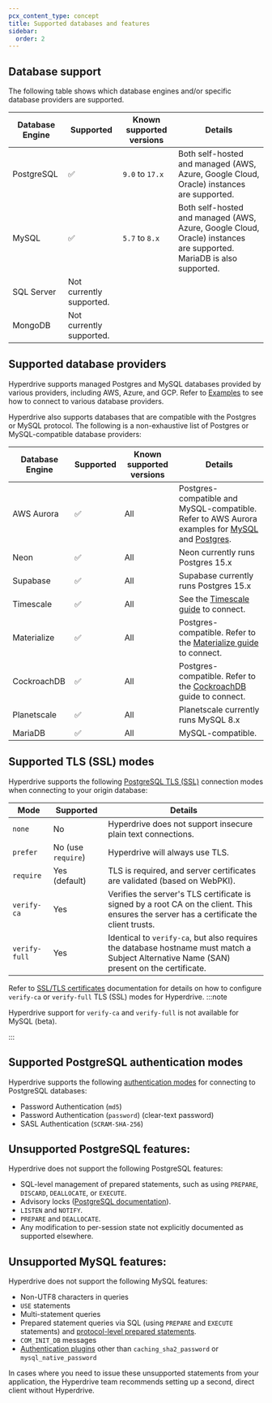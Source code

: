 ```yaml
---
pcx_content_type: concept
title: Supported databases and features
sidebar:
  order: 2
---
```


## Database support

The following table shows which database engines and/or specific database providers are supported.

| Database Engine | Supported                | Known supported versions | Details                                                                                                             |
| --------------- | ------------------------ | ------------------------ | ------------------------------------------------------------------------------------------------------------------- |
| PostgreSQL      | ✅                       | `9.0` to `17.x`          | Both self-hosted and managed (AWS, Azure, Google Cloud, Oracle) instances are supported.                            |
| MySQL           | ✅                       | `5.7` to `8.x`           | Both self-hosted and managed (AWS, Azure, Google Cloud, Oracle) instances are supported. MariaDB is also supported. |
| SQL Server      | Not currently supported. |                          |                                                                                                                     |
| MongoDB         | Not currently supported. |                          |                                                                                                                     |

## Supported database providers

Hyperdrive supports managed Postgres and MySQL databases provided by various providers, including AWS, Azure, and GCP. Refer to [Examples](/hyperdrive/examples/connect-to-postgres/) to see how to connect to various database providers. 

Hyperdrive also supports databases that are compatible with the Postgres or MySQL protocol. The following is a non-exhaustive list of Postgres or MySQL-compatible database providers:

| Database Engine | Supported | Known supported versions | Details                                                                                                                  |
| --------------- | --------- | ------------------------ | ------------------------------------------------------------------------------------------------------------------------ |
| AWS Aurora            | ✅        | All                      | Postgres-compatible and MySQL-compatible. Refer to AWS Aurora examples for [MySQL](/hyperdrive/examples/connect-to-mysql/aws-rds-aurora/) and [Postgres](/hyperdrive/examples/connect-to-postgres/aws-rds-aurora/).                                                                                       |
| Neon            | ✅        | All                      | Neon currently runs Postgres 15.x                                                                                        |
| Supabase        | ✅        | All                      | Supabase currently runs Postgres 15.x                                                                                    |
| Timescale       | ✅        | All                      | See the [Timescale guide](/hyperdrive/examples/connect-to-postgres/timescale/) to connect.                               |
| Materialize     | ✅        | All                      | Postgres-compatible. Refer to the [Materialize guide](/hyperdrive/examples/connect-to-postgres/materialize/) to connect. |
| CockroachDB     | ✅        | All                      | Postgres-compatible. Refer to the [CockroachDB](/hyperdrive/examples/connect-to-postgres/cockroachdb/) guide to connect. |
| Planetscale     | ✅        | All                      | Planetscale currently runs MySQL 8.x                                                                                     |
| MariaDB         | ✅        | All                      | MySQL-compatible.                                                                                                        |

## Supported TLS (SSL) modes

Hyperdrive supports the following [PostgreSQL TLS (SSL)](https://www.postgresql.org/docs/current/libpq-ssl.html) connection modes when connecting to your origin database:

| Mode          | Supported          | Details                                                                                                                                   |
| ------------- | ------------------ | ----------------------------------------------------------------------------------------------------------------------------------------- |
| `none`        | No                 | Hyperdrive does not support insecure plain text connections.                                                                              |
| `prefer`      | No (use `require`) | Hyperdrive will always use TLS.                                                                                                           |
| `require`     | Yes (default)      | TLS is required, and server certificates are validated (based on WebPKI).                                                                 |
| `verify-ca`   | Yes                | Verifies the server's TLS certificate is signed by a root CA on the client. This ensures the server has a certificate the client trusts.  |
| `verify-full` | Yes                | Identical to `verify-ca`, but also requires the database hostname must match a Subject Alternative Name (SAN) present on the certificate. |

Refer to [SSL/TLS certificates](/hyperdrive/configuration/tls-ssl-certificates-for-hyperdrive/) documentation for details on how to configure `verify-ca` or `verify-full` TLS (SSL) modes for Hyperdrive.
:::note

Hyperdrive support for `verify-ca` and `verify-full` is not available for MySQL (beta).

:::

## Supported PostgreSQL authentication modes

Hyperdrive supports the following [authentication modes](https://www.postgresql.org/docs/current/auth-methods.html) for connecting to PostgreSQL databases:

- Password Authentication (`md5`)
- Password Authentication (`password`) (clear-text password)
- SASL Authentication (`SCRAM-SHA-256`)

## Unsupported PostgreSQL features:

Hyperdrive does not support the following PostgreSQL features:

- SQL-level management of prepared statements, such as using `PREPARE`, `DISCARD`, `DEALLOCATE`, or `EXECUTE`.
- Advisory locks ([PostgreSQL documentation](https://www.postgresql.org/docs/current/explicit-locking.html#ADVISORY-LOCKS)).
- `LISTEN` and `NOTIFY`.
- `PREPARE` and `DEALLOCATE`.
- Any modification to per-session state not explicitly documented as supported elsewhere.

## Unsupported MySQL features:

Hyperdrive does not support the following MySQL features:

- Non-UTF8 characters in queries
- `USE` statements
- Multi-statement queries
- Prepared statement queries via SQL (using `PREPARE` and `EXECUTE` statements) and [protocol-level prepared statements](https://sidorares.github.io/node-mysql2/docs/documentation/prepared-statements).
- `COM_INIT_DB` messages
- [Authentication plugins](https://dev.mysql.com/doc/refman/8.4/en/authentication-plugins.html) other than `caching_sha2_password` or `mysql_native_password`

In cases where you need to issue these unsupported statements from your application, the Hyperdrive team recommends setting up a second, direct client without Hyperdrive.
